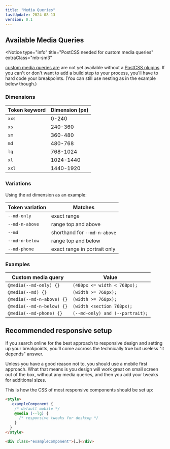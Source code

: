 ```yaml
---
title: "Media Queries"
lastUpdate: 2024-08-13
version: 0.1
---
```



## Available Media Queries

<Notice
  type="info"
  title="PostCSS needed for custom media queries"
  extraClass="mb-sm3"
>
  [custom media queries are](https://drafts.csswg.org/mediaqueries-5/#custom-mq)
  are not yet available without a [PostCSS
  plugins](https://github.com/csstools/postcss-plugins/tree/main/plugins/postcss-custom-media).
  If you can't or don't want to add a build step to your process, you'll have to
  hard code your breakpoints. (You can still use nesting as in the example below
  though.)
</Notice>

<section class="prose">

### Dimensions

| Token keyword | Dimension (px) |
| ------------- | -------------- |
| `xxs`         | 0-240          |
| `xs`          | 240-360        |
| `sm`          | 360-480        |
| `md`          | 480-768        |
| `lg`          | 768-1024       |
| `xl`          | 1024-1440      |
| `xxl`         | 1440-1920      |

### Variations

Using the `md` dimension as an example:

| Token variation | Matches                      |
| --------------- | ---------------------------- |
| `--md-only`     | exact range                  |
| `--md-n-above`  | range top and above          |
| `--md`          | shorthand for `--md-n-above` |
| `--md-n-below`  | range top and below          |
| `--md-phone`    | exact range in portrait only |

### Examples

| Custom media query        | Value                           |
| ------------------------- | ------------------------------- |
| `@media(--md-only) {}`    | `(480px <= width < 768px);`     |
| `@media(--md) {}`         | `(width >= 768px);`             |
| `@media(--md-n-above) {}` | `(width >= 768px);`             |
| `@media(--md-n-below) {}` | `(width <section 768px);`       |
| `@media(--md-phone) {}`   | `(--md-only) and (--portrait);` |

## Recommended responsive setup

If you search online for the best approach to responsive design and setting up your breakpoints, you'll come accross the technically true but useless "it depends" answer.

Unless you have a good reason not to, you should use a mobile first approach. What that means is you design will work great on small screen out of the box, without any media queries, and then you add your tweaks for additional sizes.

This is how the CSS of most responsive components should be set up:

```html
<style>
  .exampleComponent {
    /* default mobile */
    @media (--lg) {
      /* responsive tweaks for desktop */
    }
  }
</style>

<div class="exampleComponent">[…]</div>
```

</section>

